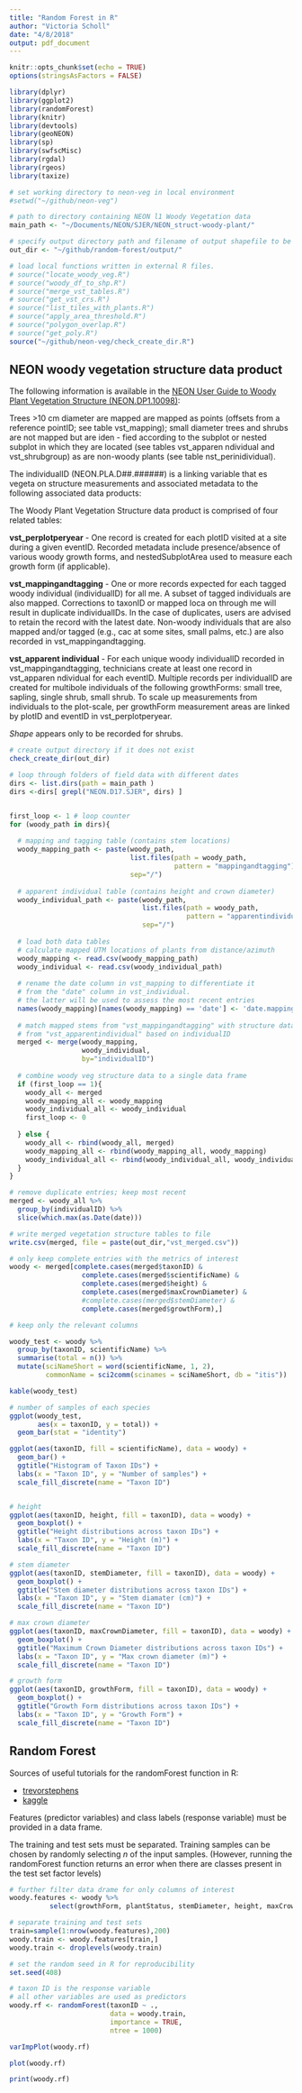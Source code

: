 ```yaml
---
title: "Random Forest in R"
author: "Victoria Scholl"
date: "4/8/2018"
output: pdf_document
---
```


```r
knitr::opts_chunk$set(echo = TRUE)
options(stringsAsFactors = FALSE)

library(dplyr)
library(ggplot2)
library(randomForest)
library(knitr)
library(devtools)
library(geoNEON)
library(sp)           
library(swfscMisc)    
library(rgdal)
library(rgeos)
library(taxize)

# set working directory to neon-veg in local environment
#setwd("~/github/neon-veg")

# path to directory containing NEON l1 Woody Vegetation data 
main_path <- "~/Documents/NEON/SJER/NEON_struct-woody-plant/" 

# specify output directory path and filename of output shapefile to be written
out_dir <- "~/github/random-forest/output/"

# load local functions written in external R files. 
# source("locate_woody_veg.R")
# source("woody_df_to_shp.R")
# source("merge_vst_tables.R")
# source("get_vst_crs.R")
# source("list_tiles_with_plants.R")
# source("apply_area_threshold.R")
# source("polygon_overlap.R")
# source("get_poly.R")
source("~/github/neon-veg/check_create_dir.R")
```


## NEON woody vegetation structure data product 

The following information is available in the [NEON User Guide to Woody Plant Vegetation Structure (NEON.DP1.10098)](http://data.neonscience.org/documents/10179/2237401/NEON_vegStructure_userGuide_vA/b390b73d-b259-46d8-9522-58fd72f12f8e):

Trees >10 cm diameter are mapped are mapped as points (offsets from a reference pointID; see table vst_mapping); small diameter trees and shrubs are not mapped but are iden - fied according to the subplot or nested subplot in which they are located (see tables vst_apparen ndividual and vst_shrubgroup) as are non-woody plants (see table nst_perinidividual). 

The individualID (NEON.PLA.D##.######) is a linking variable that  es vegeta on structure measurements and
associated metadata to the following associated data products:

The Woody Plant Vegetation Structure data product is comprised of four related tables:

**vst_perplotperyear** - One record is created for each plotID visited at a site during a given eventID. Recorded metadata include presence/absence of various woody growth forms, and nestedSubplotArea used to measure each growth form (if applicable).

**vst_mappingandtagging** - One or more records expected for each tagged woody individual (individualID) for all  me. A subset of tagged individuals are also mapped. Corrections to taxonID or mapped loca on through  me will result in duplicate individualIDs. In the case of duplicates, users are advised to retain the record with the latest date. Non-woody individuals that are also mapped and/or tagged (e.g., cac  at some sites, small palms, etc.) are also recorded in vst_mappingandtagging.

**vst_apparent individual** - For each unique woody individualID recorded in vst_mappingandtagging, technicians create at least one record in vst_apparen ndividual for each eventID. Multiple records per individualID are created for multibole individuals of the following growthForms: small tree, sapling, single shrub, small shrub. To scale up measurements from individuals to the plot-scale, per growthForm measurement areas are linked by plotID and eventID in vst_perplotperyear.

*Shape* appears only to be recorded for shrubs. 

```r
# create output directory if it does not exist 
check_create_dir(out_dir)

# loop through folders of field data with different dates
dirs <- list.dirs(path = main_path )
dirs <-dirs[ grepl("NEON.D17.SJER", dirs) ]


first_loop <- 1 # loop counter
for (woody_path in dirs){
  
  # mapping and tagging table (contains stem locations)
  woody_mapping_path <- paste(woody_path, 
                              list.files(path = woody_path, 
                                         pattern = "mappingandtagging"), 
                              sep="/")
  
  # apparent individual table (contains height and crown diameter)
  woody_individual_path <- paste(woody_path, 
                                 list.files(path = woody_path, 
                                            pattern = "apparentindividual"), 
                                 sep="/")
  
  # load both data tables 
  # calculate mapped UTM locations of plants from distance/azimuth
  woody_mapping <- read.csv(woody_mapping_path)
  woody_individual <- read.csv(woody_individual_path)
  
  # rename the date column in vst_mapping to differentiate it
  # from the "date" column in vst_individual.
  # the latter will be used to assess the most recent entries
  names(woody_mapping)[names(woody_mapping) == 'date'] <- 'date.mapping'
  
  # match mapped stems from "vst_mappingandtagging" with structure data 
  # from "vst_apparentindividual" based on individualID 
  merged <- merge(woody_mapping,
                  woody_individual,
                  by="individualID")
  
  # combine woody veg structure data to a single data frame 
  if (first_loop == 1){
    woody_all <- merged
    woody_mapping_all <- woody_mapping
    woody_individual_all <- woody_individual
    first_loop <- 0
    
  } else {
    woody_all <- rbind(woody_all, merged)
    woody_mapping_all <- rbind(woody_mapping_all, woody_mapping)
    woody_individual_all <- rbind(woody_individual_all, woody_individual)
  }
}

# remove duplicate entries; keep most recent
merged <- woody_all %>% 
  group_by(individualID) %>%
  slice(which.max(as.Date(date)))

# write merged vegetation structure tables to file 
write.csv(merged, file = paste(out_dir,"vst_merged.csv"))

# only keep complete entries with the metrics of interest 
woody <- merged[complete.cases(merged$taxonID) &
                  complete.cases(merged$scientificName) & 
                  complete.cases(merged$height) &  
                  complete.cases(merged$maxCrownDiameter) & 
                  #complete.cases(merged$stemDiameter) & 
                  complete.cases(merged$growthForm),]

# keep only the relevant columns 

```


```r
woody_test <- woody %>%
  group_by(taxonID, scientificName) %>%
  summarise(total = n()) %>%
  mutate(sciNameShort = word(scientificName, 1, 2),
         commonName = sci2comm(scinames = sciNameShort, db = "itis"))

kable(woody_test)
```


```r

# number of samples of each species 
ggplot(woody_test, 
       aes(x = taxonID, y = total)) +
  geom_bar(stat = "identity")

ggplot(aes(taxonID, fill = scientificName), data = woody) + 
  geom_bar() + 
  ggtitle("Histogram of Taxon IDs") + 
  labs(x = "Taxon ID", y = "Number of samples") + 
  scale_fill_discrete(name = "Taxon ID")


# height
ggplot(aes(taxonID, height, fill = taxonID), data = woody) +
  geom_boxplot() + 
  ggtitle("Height distributions across taxon IDs") + 
  labs(x = "Taxon ID", y = "Height (m)") +
  scale_fill_discrete(name = "Taxon ID")

# stem diameter 
ggplot(aes(taxonID, stemDiameter, fill = taxonID), data = woody) +
  geom_boxplot() + 
  ggtitle("Stem diameter distributions across taxon IDs") + 
  labs(x = "Taxon ID", y = "Stem diamater (cm)") + 
  scale_fill_discrete(name = "Taxon ID")

# max crown diameter
ggplot(aes(taxonID, maxCrownDiameter, fill = taxonID), data = woody) +
  geom_boxplot() + 
  ggtitle("Maximum Crown Diameter distributions across taxon IDs") + 
  labs(x = "Taxon ID", y = "Max crown diameter (m)") + 
  scale_fill_discrete(name = "Taxon ID")

# growth form
ggplot(aes(taxonID, growthForm, fill = taxonID), data = woody) +
  geom_boxplot() + 
  ggtitle("Growth Form distributions across taxon IDs") + 
  labs(x = "Taxon ID", y = "Growth Form") + 
  scale_fill_discrete(name = "Taxon ID")
```


## Random Forest 

Sources of useful tutorials for the randomForest function in R: 

 - [trevorstephens](http://trevorstephens.com/kaggle-titanic-tutorial/r-part-5-random-forests/) 
 - [kaggle](https://www.kaggle.com/mrisdal/exploring-survival-on-the-titanic)

Features (predictor variables) and class labels (response variable) must be provided in a data frame. 

The training and test sets must be separated. Training samples can be chosen by randomly selecting *n* of the input samples. 
(However, running the randomForest function returns an error when there are classes present in the test set factor levels)


```r

# further filter data drame for only columns of interest
woody.features <- woody %>% 
          select(growthForm, plantStatus, stemDiameter, height, maxCrownDiameter, taxonID)

# separate training and test sets
train=sample(1:nrow(woody.features),200)
woody.train <- woody.features[train,]
woody.train <- droplevels(woody.train)

# set the random seed in R for reproducibility
set.seed(408)

# taxon ID is the response variable
# all other variables are used as predictors
woody.rf <- randomForest(taxonID ~ ., 
                         data = woody.train,
                         importance = TRUE,
                         ntree = 1000) 

varImpPlot(woody.rf)

plot(woody.rf)

print(woody.rf)

```

